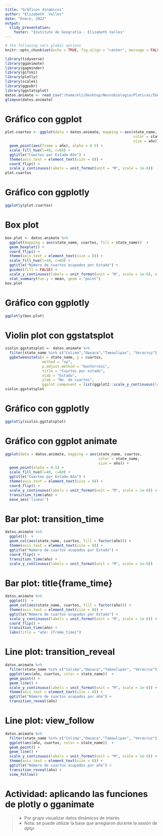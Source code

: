 ```yaml
---
title: "Gráficos dinámicos"
author: "Elizabeth  Valles"
date: "Enero, 2022"
output:
  slidy_presentation:
    footer: "Instituto de Geografía - Elizabeth Valles"
---
```


```r
# the following sets global options
knitr::opts_chunk$set(echo = TRUE, fig.align = "center", message = FALSE, warning = FALSE)
```


```r
library(tidyverse)
library(gganimate)
library(gapminder)
library(gifski)
library(plotly)
library(scales)
library(ggpubr)
library(ggstatsplot)
datos.animate <- read_csv("/home/eli/Desktop/Neurobiologia/Platicas/IGeografia/data/datos.code.csv")
glimpse(datos.animate)
```

# Gráfico con ggplot
```r
plot.cuartos <- ggplot(data = datos.animate, mapping = aes(state_name, cuartos, 
                                                           color = state_name, 
                                                           size = año)) +
  geom_point(aes(frame = año), alpha = 0.5) +
  scale_fill_hue(l=40, c=60) +
  ggtitle("Cuartos por Estado-Año") +
  theme(axis.text = element_text(size = 8)) +
  coord_flip() +
  scale_y_continuous(labels = unit_format(unit = "M", scale = 1e-6))
plot.cuartos
```

# Gráfico con ggplotly
```r
ggplotly(plot.cuartos)
```

# Box plot
```r
box.plot <- datos.animate %>% 
  ggplot(mapping = aes(state_name, cuartos, fill = state_name))  +
  geom_boxplot() +
  coord_flip() +
  theme(axis.text = element_text(size = 8)) +
  scale_fill_hue(l=40, c=60) +
  ggtitle("Número de cuartos ocupados por Estado") +
  guides(fill = FALSE) +
  scale_y_continuous(labels = unit_format(unit = "M", scale = 1e-6), n.breaks = 20) +
  stat_summary(fun.y = mean, geom = "point")  
box.plot
```

# Gráfico con ggplotly
```r
ggplotly(box.plot)
```

# Violin plot con ggstatsplot
```r
violin.ggstatsplot <- datos.animate %>%
  filter(state_name %in% c("Colima","Oaxaca","Tamaulipas", "Veracruz")) %>% 
  ggbetweenstats(x = state_name, y = cuartos, 
                 method = "np", 
                 p.adjust.method = "bonferroni", 
                 title = "Cuartos por estado",
                 xlab = "Estado", 
                 ylab = "No. de cuartos",
                 ggplot.component = list(ggplot2::scale_y_continuous(labels = unit_format(unit = "M", scale = 1e-6), n.breaks = 10)))
violin.ggstatsplot
```

# Gráfico con ggplotly
```r
ggplotly(violin.ggstatsplot)
```

# Gráfico con ggplot animate
```r
ggplot(data = datos.animate, mapping = aes(state_name, cuartos, 
                                           color = state_name,
                                           size = año)) +
  geom_point(alpha = 0.5) +
  scale_fill_hue(l=40, c=60) +
  ggtitle("Cuartos por Estado-Año") +
  theme(axis.text = element_text(size = 8)) +
  coord_flip() +
  scale_y_continuous(labels = unit_format(unit = "M", scale = 1e-6)) +
  transition_time(año) +
  ease_aes('linear')
```

# Bar plot: transition_time
```r
datos.animate %>% 
  ggplot()  +
  geom_col(aes(state_name, cuartos, fill = factor(año))) +
  theme(axis.text = element_text(size = 8)) +
  ggtitle("Número de cuartos ocupados por Estado") +
  coord_flip() +
  transition_time(año) +
  scale_y_continuous(labels = unit_format(unit = "M", scale = 1e-6))
```

# Bar plot: title{frame_time}
```r
datos.animate %>% 
  ggplot()  +
  geom_col(aes(state_name, cuartos, fill = factor(año))) +
  theme(axis.text = element_text(size = 8)) +
  ggtitle("Número de cuartos ocupados por Estado") +
  scale_y_continuous(labels = unit_format(unit = "M", scale = 1e-6)) +
  coord_flip() +
  transition_time(año) +
  labs(title = "año: {frame_time}")
```

# Line plot: transition_reveal
```r
datos.animate %>% 
  filter(state_name %in% c("Colima","Oaxaca","Tamaulipas", "Veracruz")) %>%
  ggplot(aes(año, cuartos, color = state_name))  +
  geom_point() +
  geom_line() +
  scale_y_continuous(labels = unit_format(unit = "M", scale = 1e-6)) +
  theme(axis.text = element_text(size = 8)) +
  ggtitle("Número de cuartos ocupados por año") +
  transition_reveal(año)
```

# Line plot: view_follow
```r
datos.animate %>% 
  filter(state_name %in% c("Colima","Oaxaca","Tamaulipas", "Veracruz")) %>%
  ggplot(aes(año, cuartos, color = state_name))  +
  geom_point() +
  geom_line() +
  scale_y_continuous(labels = unit_format(unit = "M", scale = 1e-6)) +
  theme(axis.text = element_text(size = 8)) +
  ggtitle("Número de cuartos ocupados por año") +
  transition_reveal(año) +
  view_follow()
```

# Actividad: aplicando las funciones de plotly o gganimate
>- Por grupo visualizar datos dinámicos de interés
>- Nota: se puede utilizar la base que arreglaron durante la sesión de dplyr